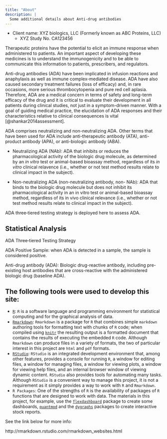 ```yaml
---
title: "About"
description: |
  Some additional details about Anti-drug antibodies
---
```


* Client name: XYZ biologics, LLC (Formerly known as ABC Proteins, LLC)
  * XYZ Study No. CA123456
  
Therapeutic proteins have the potential to elicit an immune response
when administered to patients. An important aspect of developing
these medicines is to understand the immunogenicity and to be able
to communicate this information to patients, prescribers, and
regulators.

Anti-drug antibodies (ADA) have been implicated in infusion reactions and anaphylaxis as well as immune complex-mediated disease. ADA have also caused secondary treatment failures (loss of efficacy) and, in rare occasions, more serious thrombocytopenia and pure red cell aplasia. Therefore, ADA are a medical concern in terms of safety and long-term efficacy of the drug and it is critical to evaluate their development in all patients during clinical studies, not just in a symptom-driven manner. With a goal of guiding medical practice, the elucidation of ADA responses and their characteristics relative to clinical consequences is vital [@shankar2014assessment].

ADA comprises neutralizing and non-neutralizing ADA. Other terms that have been used for ADA include anti-therapeutic antibody (ATA), anti-product antibody (APA), or anti-biologic antibody (ABA).

+ Neutralizing ADA (NAb): ADA that inhibits or reduces the pharmacological activity of the biologic drug molecule, as determined by an *in vitro* test or animal-based bioassay method, regardless of its *in vitro* clinical relavence (i.e., whether or not test method results relate to clinical impact in the subject).

+ Non-neutralizing ADA (non-neutralizing antibody, non-
NAb): ADA that binds to the biologic drug molecule but
does not inhibit its pharmacological activity in an in vitro
test or animal-based bioassay method, regardless of its in
vivo clinical relevance (i.e., whether or not test method
results relate to clinical impact in the subject).

ADA three‐tiered testing strategy is deployed here to assess ADA.

## Statistical Analysis

ADA Three‐tiered Testing Strategy

ADA	Positive	Sample: when	ADA	is	detected	in	a	sample,	the	sample	is	considered positive.

Anti-drug antibody (ADA): Biologic drug-reactive antibody, including pre-existing host antibodies that are cross-reactive with the administered biologic drug (baseline ADA). 

## The following tools were used to develop this site:

* [`R`](https://www.r-project.org/): `R` is a software language and programming environment for statistical computing and for the graphical analysis of data.
* [`Rmarkdown`](http://rmarkdown.rstudio.com/index.html): `Rmarkdown` is a package for `R` that combines simple `markdown` authoring tools for formatting text with chunks of `R` code; when compiled using [`knitr`](http://yihui.name/knitr/) the resulting output is a formatted document that contains the results of executing the embedded `R` code. Although `Rmarkdown` can produce files in a variety of formats, the two of particular interest in this project are `html` and `pdf` formats. 
* [`RStudio`](https://www.rstudio.com/home/): `RStudio` is an integrated development environment that, among other features, provides a console for running `R`, a window for editing files, a window for managing files, a window for viewing plots, a window for viewing help files, and an internal browser window of viewing dynamic content. `RStudio` also provides tools for automating many tasks. Although `RStudio` is a convenient way to manage this project, it is not a requirement as it simply provides a way to work with `R` and `Rmarkdown`.
* `R Packages`: One of the strengths of `R` is the availability of packages of `R` functions that are designed to work with data. The materials in this project, for example, use the [`flexdashboard`](http://rmarkdown.rstudio.com/flexdashboard/index.html) package to create some dashboards, [`quantmod`](https://cran.r-project.org/web/packages/quantmod/index.html) and the [`dygraphs`](https://rstudio.github.io/dygraphs/) packages to create interactive stock reports.

See the link below for more info:

http://rmarkdown.rstudio.com/rmarkdown_websites.html